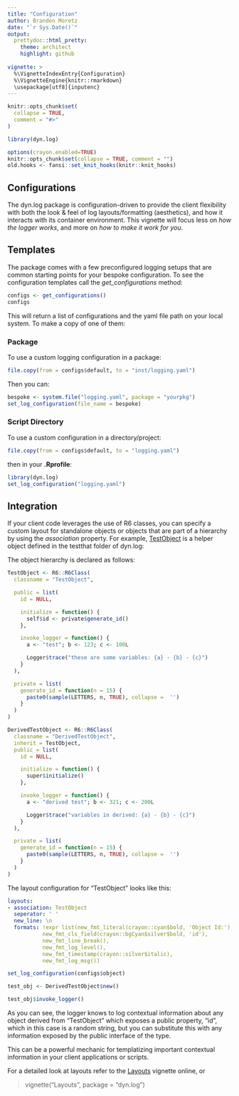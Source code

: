 ```yaml
---
title: "Configuration"
author: Brandon Moretz
date: "`r Sys.Date()`"
output:
  prettydoc::html_pretty:
    theme: architect
    highlight: github
  
vignette: >
  %\VignetteIndexEntry{Configuration}
  %\VignetteEngine{knitr::rmarkdown}
  \usepackage[utf8]{inputenc}
---
```



```r
knitr::opts_chunk$set(
  collapse = TRUE,
  comment = "#>"
)
```

```r
library(dyn.log)
```

```r
options(crayon.enabled=TRUE)
knitr::opts_chunk$set(collapse = TRUE, comment = "")
old.hooks <- fansi::set_knit_hooks(knitr::knit_hooks)
```

## Configurations

The dyn.log package is configuration-driven to provide the client flexibility with both the look & feel of log layouts/formatting (aesthetics), and how it interacts with its container environment. This vignette will focus less on *how the logger works*, and more on *how to make it work for you*.

## Templates

The package comes with a few preconfigured logging setups that are common starting points for your bespoke configuration. To see the configuration templates call the *get_configurations* method:


```r
configs <- get_configurations()
configs
```

This will return a list of configurations and the yaml file path on your local system. To make a copy of one of them:

### Package

To use a custom logging configuration in a package:

```r
file.copy(from = configs$default, to = "inst/logging.yaml")
```

Then you can:

```r
bespoke <- system.file("logging.yaml", package = "yourpkg")
set_log_configuration(file_name = bespoke)
```

### Script Directory

To use a custom configuration in a directory/project:

```r
file.copy(from = configs$default, to = "logging.yaml")
```

then in your **.Rprofile**:

```r
library(dyn.log)
set_log_configuration("logging.yaml")
```

## Integration

If your client code leverages the use of R6 classes, you can specify a custom layout for standalone objects or objects that are part of a hierarchy by using the *association* property. For example, [TestObject](https://github.com/bmoretz/dyn.log/blob/master/tests/testthat/helper-object.R) is a helper object defined in the testthat folder of dyn.log:

The object hierarchy is declared as follows:

```r
TestObject <- R6::R6Class(
  classname = "TestObject",

  public = list(
    id = NULL,

    initialize = function() {
      self$id <- private$generate_id()
    },

    invoke_logger = function() {
      a <- "test"; b <- 123; c <- 100L

      Logger$trace("these are some variables: {a} - {b} - {c}")
    }
  ),

  private = list(
    generate_id = function(n = 15) {
      paste0(sample(LETTERS, n, TRUE), collapse =  '')
    }
  )
)

DerivedTestObject <- R6::R6Class(
  classname = "DerivedTestObject",
  inherit = TestObject,
  public = list(
    id = NULL,

    initialize = function() {
      super$initialize()
    },

    invoke_logger = function() {
      a <- "derived test"; b <- 321; c <- 200L

      Logger$trace("variables in derived: {a} - {b} - {c}")
    }
  ),

  private = list(
    generate_id = function(n = 15) {
      paste0(sample(LETTERS, n, TRUE), collapse =  '')
    }
  )
)
```

The layout configuration for "TestObject" looks like this:

```yaml
layouts:
- association: TestObject
  seperator: ' '
  new_line: \n
  formats: !expr list(new_fmt_literal(crayon::cyan$bold, 'Object Id:'),
           new_fmt_cls_field(crayon::bgCyan$silver$bold, 'id'),
           new_fmt_line_break(),
           new_fmt_log_level(),
           new_fmt_timestamp(crayon::silver$italic),
           new_fmt_log_msg())
```

```r
set_log_configuration(configs$object)

test_obj <- DerivedTestObject$new()

test_obj$invoke_logger()
```

As you can see, the logger knows to log contextual information about any object derived from "TestObject" which exposes a public property, "id", which in this case is a random string, but you can substitute this with any information exposed by the public interface of the type.

This can be a powerful mechanic for templatizing important contextual information in your client applications or scripts.

For a detailed look at layouts refer to the [Layouts](https://bmoretz.github.io/dyn.log/articles/Layouts.html) vignette online, or

> vignette("Layouts", package = "dyn.log")

